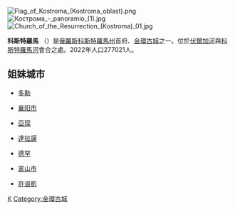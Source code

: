 {{coord|57|46|N|40|56|E|display=title}}
[[File:Flag_of_Kostroma_(Kostroma_oblast).png|thumb]] 
[[File:Кострома_-_panoramio_(1).jpg|thumb]]
[[File:Church_of_the_Resurrection_(Kostroma)_01.jpg|thumb]]

'''科斯特羅馬''' （{{lang-ru|Кострома́}}）是[[俄羅斯|俄羅斯]][[科斯特羅馬州|科斯特羅馬州]]首府、[[金環古城|金環古城]]之一。位於[[伏爾加河|伏爾加河]]與[[科斯特羅馬河|科斯特羅馬河]]會合之處。2022年人口277021人。

== 姐妹城市 ==

*{{FRA}}[[多勒|多勒]]
*{{CHN}}[[襄阳市|襄阳市]]
*{{GER}}[[亞琛|亞琛]]
*{{GBR}}[[達拉謨|達拉謨]]
*{{USA}}[[德罕_(北卡羅萊那州)|德罕]]
*{{JPN}}[[富山市|富山市]]
*{{FIN}}[http://en.wikipedia.org/wiki/Hyvink%C3%A4%C3%A4 許溫凱]

{{wikivoyage|科斯特羅馬}}
{{commonscat|Kostroma}}
{{Russia-geo-stub}}
{{科斯特羅馬州行政區劃}}
{{俄罗斯金环}}
{{Authority control}}
[[Category:科斯特羅馬州城市|К]]
[[Category:金環古城|Category:金環古城]]